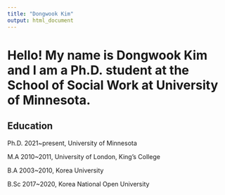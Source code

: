 ```yaml
---
title: "Dongwook Kim"
output: html_document
---
```


# Hello! My name is Dongwook Kim and I am a Ph.D. student at the School of Social Work at University of Minnesota. 


## **Education**

Ph.D. 2021~present, University of Minnesota

M.A   2010~2011, University of London, King's College

B.A   2003~2010, Korea University

B.Sc  2017~2020, Korea National Open University


